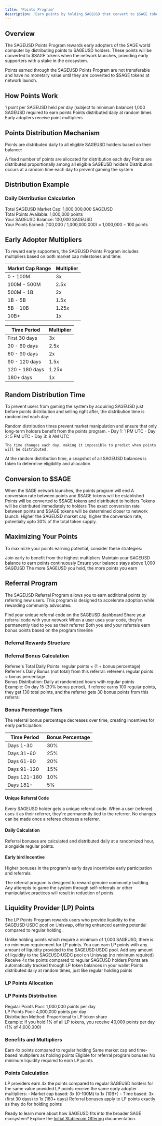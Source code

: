 ```yaml
---
title: 'Points Program'
description: 'Earn points by holding SAGEUSD that convert to $SAGE tokens'
---
```


## Overview

The SAGEUSD Points Program rewards early adopters of the SAGE world computer by distributing points to SAGEUSD holders. These points will be converted to $SAGE tokens when the network launches, providing early supporters with a stake in the ecosystem.

<Note>
  Points earned through the SAGEUSD Points Program are not transferable and have no monetary value until they are converted to $SAGE tokens at network launch.
</Note>

## How Points Work

<CardGroup cols={2}>
  <Card title="Earning Rate" icon="calculator" color="#0891b2">
    1 point per SAGEUSD held per day (subject to minimum balance)
  </Card>
  <Card title="Minimum Balance" icon="coins" color="#eab308">
    1,000 SAGEUSD required to earn points
  </Card>
  <Card title="Distribution" icon="calendar" color="#c2410c">
    Points distributed daily at random times
  </Card>
  <Card title="Multipliers" icon="chart-line" color="#3b82f6">
    Early adopters receive point multipliers
  </Card>
</CardGroup>

## Points Distribution Mechanism

Points are distributed daily to all eligible SAGEUSD holders based on their balance:

<Steps>
  <Step title="Daily Allocation">
    A fixed number of points are allocated for distribution each day
  </Step>
  <Step title="Proportional Distribution">
    Points are distributed proportionally among all eligible SAGEUSD holders
  </Step>
  <Step title="Random Timing">
    Distribution occurs at a random time each day to prevent gaming the system
  </Step>
</Steps>

## Distribution Example

<Frame>
  <div className="bg-gray-100 dark:bg-gray-800 p-6 rounded-lg">
    <h3 className="text-lg font-bold mb-4">Daily Distribution Calculation</h3>
    <div className="space-y-4">
      <div className="flex justify-between">
        <span>Total SAGEUSD Market Cap:</span>
        <span className="font-mono">1,000,000,000 SAGEUSD</span>
      </div>
      <div className="flex justify-between">
        <span>Total Points Available:</span>
        <span className="font-mono">1,000,000 points</span>
      </div>
      <div className="flex justify-between">
        <span>Your SAGEUSD Balance:</span>
        <span className="font-mono">100,000 SAGEUSD</span>
      </div>
      <div className="border-t border-gray-300 dark:border-gray-600 pt-4">
        <div className="flex justify-between font-bold">
          <span>Your Points Earned:</span>
          <span className="font-mono">(100,000 / 1,000,000,000) × 1,000,000 = 100 points</span>
        </div>
      </div>
    </div>
  </div>
</Frame>

## Early Adopter Multipliers

To reward early supporters, the SAGEUSD Points Program includes multipliers based on both market cap milestones and time:

<Tabs>
  <Tab title="Market Cap Multipliers">
    <div className="overflow-x-auto">
      <table className="min-w-full divide-y divide-gray-200 dark:divide-gray-700">
        <thead>
          <tr>
            <th className="px-6 py-3 text-left text-xs font-medium uppercase tracking-wider">Market Cap Range</th>
            <th className="px-6 py-3 text-left text-xs font-medium uppercase tracking-wider">Multiplier</th>
          </tr>
        </thead>
        <tbody className="divide-y divide-gray-200 dark:divide-gray-700">
          <tr>
            <td className="px-6 py-4 whitespace-nowrap">0 - 100M</td>
            <td className="px-6 py-4 whitespace-nowrap">3x</td>
          </tr>
          <tr>
            <td className="px-6 py-4 whitespace-nowrap">100M - 500M</td>
            <td className="px-6 py-4 whitespace-nowrap">2.5x</td>
          </tr>
          <tr>
            <td className="px-6 py-4 whitespace-nowrap">500M - 1B</td>
            <td className="px-6 py-4 whitespace-nowrap">2x</td>
          </tr>
          <tr>
            <td className="px-6 py-4 whitespace-nowrap">1B - 5B</td>
            <td className="px-6 py-4 whitespace-nowrap">1.5x</td>
          </tr>
          <tr>
            <td className="px-6 py-4 whitespace-nowrap">5B - 10B</td>
            <td className="px-6 py-4 whitespace-nowrap">1.25x</td>
          </tr>
          <tr>
            <td className="px-6 py-4 whitespace-nowrap">10B+</td>
            <td className="px-6 py-4 whitespace-nowrap">1x</td>
          </tr>
        </tbody>
      </table>
    </div>
  </Tab>
  <Tab title="Time-Based Multipliers">
    <div className="overflow-x-auto">
      <table className="min-w-full divide-y divide-gray-200 dark:divide-gray-700">
        <thead>
          <tr>
            <th className="px-6 py-3 text-left text-xs font-medium uppercase tracking-wider">Time Period</th>
            <th className="px-6 py-3 text-left text-xs font-medium uppercase tracking-wider">Multiplier</th>
          </tr>
        </thead>
        <tbody className="divide-y divide-gray-200 dark:divide-gray-700">
          <tr>
            <td className="px-6 py-4 whitespace-nowrap">First 30 days</td>
            <td className="px-6 py-4 whitespace-nowrap">3x</td>
          </tr>
          <tr>
            <td className="px-6 py-4 whitespace-nowrap">30 - 60 days</td>
            <td className="px-6 py-4 whitespace-nowrap">2.5x</td>
          </tr>
          <tr>
            <td className="px-6 py-4 whitespace-nowrap">60 - 90 days</td>
            <td className="px-6 py-4 whitespace-nowrap">2x</td>
          </tr>
          <tr>
            <td className="px-6 py-4 whitespace-nowrap">90 - 120 days</td>
            <td className="px-6 py-4 whitespace-nowrap">1.5x</td>
          </tr>
          <tr>
            <td className="px-6 py-4 whitespace-nowrap">120 - 180 days</td>
            <td className="px-6 py-4 whitespace-nowrap">1.25x</td>
          </tr>
          <tr>
            <td className="px-6 py-4 whitespace-nowrap">180+ days</td>
            <td className="px-6 py-4 whitespace-nowrap">1x</td>
          </tr>
        </tbody>
      </table>
    </div>
  </Tab>
</Tabs>

## Random Distribution Time

To prevent users from gaming the system by acquiring SAGEUSD just before points distribution and selling right after, the distribution time is randomized each day:

<AccordionGroup>
  <Accordion icon="clock" title="Why Random Timing?">
    Random distribution times prevent market manipulation and ensure that only long-term holders benefit from the points program.
  </Accordion>
  <Accordion icon="calendar-day" title="Distribution Examples">
    - Day 1: 1 PM UTC
    - Day 2: 5 PM UTC
    - Day 3: 8 AM UTC
    
    The time changes each day, making it impossible to predict when points will be distributed.
  </Accordion>
  <Accordion icon="user-check" title="Eligibility Snapshot">
    At the random distribution time, a snapshot of all SAGEUSD balances is taken to determine eligibility and allocation.
  </Accordion>
</AccordionGroup>

## Conversion to $SAGE

<Steps>
  <Step title="Network Launch">
    When the SAGE network launches, the points program will end
  </Step>
  <Step title="Conversion Rate Determination">
    A conversion rate between points and $SAGE tokens will be established
  </Step>
  <Step title="Token Distribution">
    Points will be converted to $SAGE tokens and distributed to holders
  </Step>
  <Step title="No Vesting">
    Tokens will be distributed immediately to holders
  </Step>
</Steps>

<Note>
  The exact conversion rate between points and $SAGE tokens will be determined closer to network launch. 
  Higher the SAGEUSD market cap, higher the conversion rate, potentially upto 30% of the total token supply.
</Note>

## Maximizing Your Points

To maximize your points earning potential, consider these strategies:

<CardGroup cols={2}>
  <Card title="Early Participation" icon="hourglass-start" color="#7c3aed">
    Join early to benefit from the highest multipliers
  </Card>
  <Card title="Consistent Holding" icon="hand-holding" color="#eab308">
    Maintain your SAGEUSD balance to earn points continuously
  </Card>
  <Card title="Meet Minimum Requirements" icon="coins" color="#0891b2">
    Ensure your balance stays above 1,000 SAGEUSD
  </Card>
  <Card title="Increase Your Holdings" icon="arrow-trend-up" color="#3b82f6">
    The more SAGEUSD you hold, the more points you earn
  </Card>
</CardGroup>

## Referral Program

The SAGEUSD Referral Program allows you to earn additional points by referring new users. This program is designed to accelerate adoption while rewarding community advocates.

<Steps>
  <Step title="Referral Code">
    Find your unique referral code on the SAGEUSD dashboard
  </Step>
  <Step title="Share With Network">
    Share your referral code with your network
  </Step>
  <Step title="Permanent Connection">
    When a user uses your code, they're permanently tied to you as their referrer
  </Step>
  <Step title="Earn Bonus Points">
    Both you and your referrals earn bonus points based on the program timeline
  </Step>
</Steps>

### Referral Rewards Structure

<Frame>
  <div className="bg-gray-100 dark:bg-gray-800 p-6 rounded-lg">
    <h3 className="text-lg font-bold mb-4">Referral Bonus Calculation</h3>
    <div className="space-y-4">
      <div className="flex justify-between">
        <span>Referee's Total Daily Points:</span>
        <span className="font-mono">regular points × (1 + bonus percentage)</span>
      </div>
      <div className="flex justify-between">
        <span>Referrer's Daily Bonus (not total) from this referral:</span>
        <span className="font-mono">referee's regular points × bonus percentage</span>
      </div>
      <div className="flex justify-between">
        <span>Bonus Distribution:</span>
        <span className="font-mono">Daily at randomized hours with regular points</span>
      </div>
      <div className="border-t border-gray-300 dark:border-gray-600 pt-4">
        <div className="flex justify-between font-bold">
          <span>Example:</span>
          <span className="font-mono">On day 15 (30% bonus period), if referee earns 100 regular points, they get 130 total points, and the referrer gets 30 bonus points from this referral</span>
        </div>
      </div>
    </div>
  </div>
</Frame>

### Bonus Percentage Tiers

The referral bonus percentage decreases over time, creating incentives for early participation:

<Tabs>
  <Tab title="Time-Based Bonus Tiers">
    <div className="overflow-x-auto">
      <table className="min-w-full divide-y divide-gray-200 dark:divide-gray-700">
        <thead>
          <tr>
            <th className="px-6 py-3 text-left text-xs font-medium uppercase tracking-wider">Time Period</th>
            <th className="px-6 py-3 text-left text-xs font-medium uppercase tracking-wider">Bonus Percentage</th>
          </tr>
        </thead>
        <tbody className="divide-y divide-gray-200 dark:divide-gray-700">
          <tr>
            <td className="px-6 py-4 whitespace-nowrap">Days 1-30</td>
            <td className="px-6 py-4 whitespace-nowrap">30%</td>
          </tr>
          <tr>
            <td className="px-6 py-4 whitespace-nowrap">Days 31-60</td>
            <td className="px-6 py-4 whitespace-nowrap">25%</td>
          </tr>
          <tr>
            <td className="px-6 py-4 whitespace-nowrap">Days 61-90</td>
            <td className="px-6 py-4 whitespace-nowrap">20%</td>
          </tr>
          <tr>
            <td className="px-6 py-4 whitespace-nowrap">Days 91-120</td>
            <td className="px-6 py-4 whitespace-nowrap">15%</td>
          </tr>
          <tr>
            <td className="px-6 py-4 whitespace-nowrap">Days 121-180</td>
            <td className="px-6 py-4 whitespace-nowrap">10%</td>
          </tr>
          <tr>
            <td className="px-6 py-4 whitespace-nowrap">Days 181+</td>
            <td className="px-6 py-4 whitespace-nowrap">5%</td>
          </tr>
        </tbody>
      </table>
    </div>
  </Tab>
  <Tab title="How It Works">
    <div className="space-y-4 p-4">
      <div>
        <h4 className="font-bold">Unique Referral Code</h4>
        <p>Every SAGEUSD holder gets a unique referral code. When a user (referee) uses it as their referrer, they're permanently tied to the referrer. No changes can be made once a referee chooses a referrer.</p>
      </div>
      <div>
        <h4 className="font-bold">Daily Calculation</h4>
        <p>Referral bonuses are calculated and distributed daily at a randomized hour, alongside regular points.</p>
      </div>
      <div>
        <h4 className="font-bold">Early bird Incentive</h4>
        <p>Higher bonuses in the program's early days incentivize early participation and referrals.</p>
      </div>
    </div>
  </Tab>
</Tabs>

<Note>
  The referral program is designed to reward genuine community building. Any attempts to game the system through self-referrals or other manipulative practices will result in reduction of points.
</Note>

## Liquidity Provider (LP) Points

The LP Points Program rewards users who provide liquidity to the SAGEUSD:USDC pool on Uniswap, offering enhanced earning potential compared to regular holding.

<Note>
  Unlike holding points which require a minimum of 1,000 SAGEUSD, there is no minimum requirement for LP points. You can earn LP points with any amount of liquidity provided to the SAGEUSD:USDC pool.
</Note>

<Steps>
  <Step title="Provide Liquidity">
    Add any amount of liquidity to the SAGEUSD:USDC pool on Uniswap (no minimum required)
  </Step>
  <Step title="Earn 4x Points">
    Receive 4x the points compared to regular SAGEUSD holders
  </Step>
  <Step title="Automatic Tracking">
    Points are automatically tracked through LP token balances in your wallet
  </Step>
  <Step title="Daily Distribution">
    Points distributed daily at random times, just like regular holding points
  </Step>
</Steps>

### LP Points Allocation

<Frame>
  <div className="bg-gray-100 dark:bg-gray-800 p-6 rounded-lg">
    <h3 className="text-lg font-bold mb-4">LP Points Distribution</h3>
    <div className="space-y-4">
      <div className="flex justify-between">
        <span>Regular Points Pool:</span>
        <span className="font-mono">1,000,000 points per day</span>
      </div>
      <div className="flex justify-between">
        <span>LP Points Pool:</span>
        <span className="font-mono">4,000,000 points per day</span>
      </div>
      <div className="flex justify-between">
        <span>Distribution Method:</span>
        <span className="font-mono">Proportional to LP token share</span>
      </div>
      <div className="border-t border-gray-300 dark:border-gray-600 pt-4">
        <div className="flex justify-between font-bold">
          <span>Example:</span>
          <span className="font-mono">If you hold 1% of all LP tokens, you receive 40,000 points per day (1% of 4,000,000)</span>
        </div>
      </div>
    </div>
  </div>
</Frame>

### Benefits and Multipliers

<CardGroup cols={2}>
  <Card title="4x Base Multiplier" icon="calculator" color="#0891b2">
    Earn 4x points compared to regular holding
  </Card>
  <Card title="Early Adopter Multipliers" icon="chart-line" color="#3b82f6">
    Same market cap and time-based multipliers as holding points
  </Card>
  <Card title="Referral Benefits" icon="users" color="#7c3aed">
    Eligible for referral program bonuses
  </Card>
  <Card title="No Minimum" icon="coins" color="#eab308">
    No minimum liquidity required to earn LP points
  </Card>
</CardGroup>

### Points Calculation

<AccordionGroup>
  <Accordion icon="calculator" title="Base Points">
    LP providers earn 4x the points compared to regular SAGEUSD holders for the same value provided
  </Accordion>
  <Accordion icon="chart-line" title="Multiplier Stacking">
    LP points receive the same early adopter multipliers:
    - Market cap based: 3x (0-100M) to 1x (10B+)
    - Time based: 3x (first 30 days) to 1x (180+ days)
  </Accordion>
  <Accordion icon="users" title="Referral Integration">
    Referral bonuses apply to LP points exactly as they do for holding points
  </Accordion>
</AccordionGroup>

Ready to learn more about how SAGEUSD fits into the broader SAGE ecosystem? Explore the [Initial Stablecoin Offering](/iso/overview) documentation. 